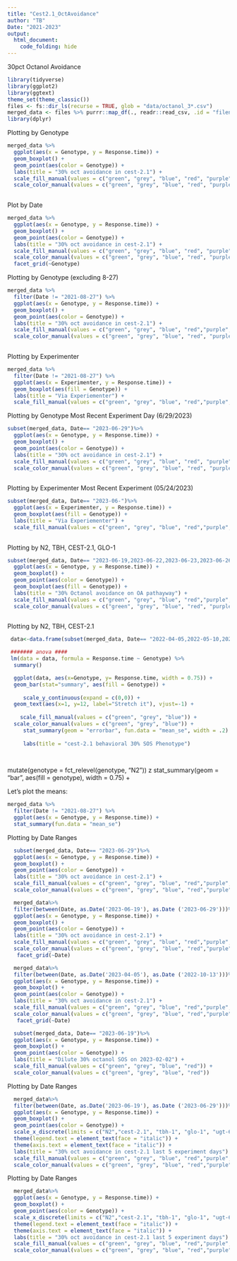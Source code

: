 ```yaml
---
title: "Cest2.1_OctAvoidance"
author: "TB"
Date: "2021-2023"
output: 
  html_document:
    code_folding: hide
---
```


30pct Octanol Avoidance

```r
library(tidyverse)
library(ggplot2)
library(ggtext)
theme_set(theme_classic())
files <- fs::dir_ls(recurse = TRUE, glob = "data/octanol_3*.csv")
merged_data <- files %>% purrr::map_df(., readr::read_csv, .id = "filename")
library(dplyr)

```

Plotting by Genotype
```R
merged_data %>%
  ggplot(aes(x = Genotype, y = Response.time)) +
  geom_boxplot() +
  geom_point(aes(color = Genotype)) +
  labs(title = "30% oct avoidance in cest-2.1") +
  scale_fill_manual(values = c("green", "grey", "blue", "red", "purple", "orange", "black")) +
  scale_color_manual(values = c("green", "grey", "blue", "red", "purple", "orange", "black"))
  
```
Plot by Date

```r
merged_data %>%
  ggplot(aes(x = Genotype, y = Response.time)) +
  geom_boxplot() +
  geom_point(aes(color = Genotype)) +
  labs(title = "30% oct avoidance in cest-2.1") +
  scale_fill_manual(values = c("green", "grey", "blue", "red", "purple","orange", "black")) +
  scale_color_manual(values = c("green", "grey", "blue", "red", "purple", "orange", "black")) +
  facet_grid(~Genotype)
```

Plotting by Genotype (excluding 8-27)
```R
merged_data %>%
  filter(Date != "2021-08-27") %>%
  ggplot(aes(x = Genotype, y = Response.time)) +
  geom_boxplot() +
  geom_point(aes(color = Genotype)) +
  labs(title = "30% oct avoidance in cest-2.1") +
  scale_fill_manual(values = c("green", "grey", "blue", "red","purple", "orange", "black")) +
  scale_color_manual(values = c("green", "grey", "blue", "red", "purple", "orange", "black"))
  
```

Plotting by Experimenter

```r
merged_data %>%
  filter(Date != "2021-08-27") %>%
  ggplot(aes(x = Experimenter, y = Response.time)) +
  geom_boxplot(aes(fill = Genotype)) +
  labs(title = "Via Experiementer") +
  scale_fill_manual(values = c("green", "grey", "blue", "red","purple", "orange", "black"))
```

Plotting by Genotype Most Recent Experiment Day (6/29/2023)
```R
subset(merged_data, Date== "2023-06-29")%>%
  ggplot(aes(x = Genotype, y = Response.time)) +
  geom_boxplot() +
  geom_point(aes(color = Genotype)) +
  labs(title = "30% oct avoidance in cest-2.1") +
  scale_fill_manual(values = c("green", "grey", "blue", "red", "purple", "orange", "black")) +
  scale_color_manual(values = c("green", "grey", "blue", "red", "purple", "orange", "black"))
  
```

Plotting by Experimenter Most Recent Experiment (05/24/2023)
```R
subset(merged_data, Date== "2023-06-")%>%
  ggplot(aes(x = Experimenter, y = Response.time)) +
  geom_boxplot(aes(fill = Genotype)) +
  labs(title = "Via Experiementer") +
  scale_fill_manual(values = c("green", "grey", "blue", "red","purple", "orange", "black"))
  
```

Plotting by N2, TBH, CEST-2.1, GLO-1
```R
subset(merged_data, Date== "2023-06-19,2023-06-22,2023-06-23,2023-06-26,2023-06-29")%>%
  ggplot(aes(x = Genotype, y = Response.time)) +
  geom_boxplot() +
  geom_point(aes(color = Genotype)) +
  geom_boxplot(aes(fill = Genotype)) +
  labs(title = "30% Octanol avoidance on OA pathayway") +
  scale_fill_manual(values = c("green", "grey", "blue", "red","purple", "orange", "black")) +
  scale_color_manual(values = c("green", "grey", "blue", "red", "purple", "orange", "black"))
  
```
Plotting by N2, TBH, CEST-2.1 
```R
 data<-data.frame(subset(merged_data, Date== "2022-04-05,2022-05-10,2022-04-27")) 

 ####### anova ####
 lm(data = data, formula = Response.time ~ Genotype) %>%
  summary()

  ggplot(data, aes(x=Genotype, y= Response.time, width = 0.75)) +
  geom_bar(stat="summary", aes(fill = Genotype)) + 
    
     scale_y_continuous(expand = c(0,0)) +
  geom_text(aes(x=1, y=12, label="Stretch it"), vjust=-1) +
    
    scale_fill_manual(values = c("green", "grey", "blue")) +
  scale_color_manual(values = c("green", "grey", "blue")) +
     stat_summary(geom = "errorbar", fun.data = "mean_se", width = .2) +
 
     labs(title = "cest-2.1 behavioral 30% SOS Phenotype")
  
 
```

mutate(genotype = fct_relevel(genotype, "N2")) 
z stat_summary(geom = "bar", aes(fill = genotype), width = 0.75) +

Let's plot the means:


```r
merged_data %>%
  filter(Date != "2021-08-27") %>%
  ggplot(aes(x = Genotype, y = Response.time)) +
  stat_summary(fun.data = "mean_se")
```

Plotting by Date Ranges
```r
  subset(merged_data, Date== "2023-06-29")%>%
  ggplot(aes(x = Genotype, y = Response.time)) +
  geom_boxplot() +
  geom_point(aes(color = Genotype)) +
  labs(title = "30% oct avoidance in cest-2.1") +
  scale_fill_manual(values = c("green", "grey", "blue", "red","purple", "orange", "black")) +
  scale_color_manual(values = c("green", "grey", "blue", "red","purple", "orange", "black"))
```
```r
  merged_data%>%
  filter(between(Date, as.Date('2023-06-19'), as.Date ('2023-06-29')))%>%
  ggplot(aes(x = Genotype, y = Response.time)) +
  geom_boxplot() +
  geom_point(aes(color = Genotype)) +
  labs(title = "30% oct avoidance in cest-2.1") +
  scale_fill_manual(values = c("green", "grey", "blue", "red","purple", "orange", "black")) +
  scale_color_manual(values = c("green", "grey", "blue", "red","purple", "orange","black")) +
   facet_grid(~Date)
```


```r
  merged_data%>%
  filter(between(Date, as.Date('2023-04-05'), as.Date ('2022-10-13')))%>%
  ggplot(aes(x = Genotype, y = Response.time)) +
  geom_boxplot() +
  geom_point(aes(color = Genotype)) +
  labs(title = "30% oct avoidance in cest-2.1") +
  scale_fill_manual(values = c("green", "grey", "blue", "red","purple", "orange", "black")) +
  scale_color_manual(values = c("green", "grey", "blue", "red","purple", "orange", "black")) +
   facet_grid(~Date)
```
```r
  subset(merged_data, Date== "2023-06-19")%>%
  ggplot(aes(x = Genotype, y = Response.time)) +
  geom_boxplot() +
  geom_point(aes(color = Genotype)) +
  labs(title = "Dilute 30% octanol SOS on 2023-02-02") +
  scale_fill_manual(values = c("green", "grey", "blue", "red")) +
  scale_color_manual(values = c("green", "grey", "blue", "red"))
```

Plotting by Date Ranges
```r
  merged_data%>%
  filter(between(Date, as.Date('2023-06-19'), as.Date ('2023-06-29')))%>%
  ggplot(aes(x = Genotype, y = Response.time)) +
  geom_boxplot() +
  geom_point(aes(color = Genotype)) +
  scale_x_discrete(limits = c("N2","cest-2.1", "tbh-1", "glo-1", "ugt-64", "sqv-7")) + 
  theme(legend.text = element_text(face = "italic")) +
  theme(axis.text = element_text(face = "italic")) +
  labs(title = "30% oct avoidance in cest-2.1 last 5 experiment days") +
  scale_fill_manual(values = c("green", "grey", "blue", "red","purple", "orange", "black")) +
  scale_color_manual(values = c("green", "grey", "blue", "red","purple", "orange", "black"))
```

Plotting by Date Ranges
```r
  merged_data%>%
  ggplot(aes(x = Genotype, y = Response.time)) +
  geom_boxplot() +
  geom_point(aes(color = Genotype)) +
  scale_x_discrete(limits = c("N2","cest-2.1", "tbh-1", "glo-1", "ugt-64","trangenics", "sqv-7")) + 
  theme(legend.text = element_text(face = "italic")) +
  theme(axis.text = element_text(face = "italic")) +
  labs(title = "30% oct avoidance in cest-2.1 last 5 experiment days") +
  scale_fill_manual(values = c("green", "grey", "blue", "red","purple", "orange", "black")) +
  scale_color_manual(values = c("green", "grey", "blue", "red","purple", "orange", "black"))
```



